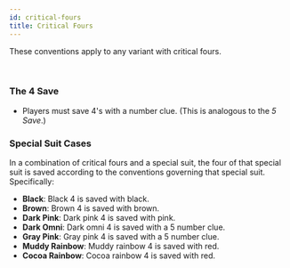 ```yaml
---
id: critical-fours
title: Critical Fours
---
```


These conventions apply to any variant with critical fours.

<br />

### The 4 Save

- Players must save 4's with a number clue. (This is analogous to the _5 Save_.)

### Special Suit Cases

In a combination of critical fours and a special suit, the four of that special suit is saved according to the conventions governing that special suit. Specifically:

- **Black**: Black 4 is saved with black.
- **Brown**: Brown 4 is saved with brown.
- **Dark Pink**: Dark pink 4 is saved with pink.
- **Dark Omni**: Dark omni 4 is saved with a 5 number clue.
- **Gray Pink**: Gray pink 4 is saved with a 5 number clue.
- **Muddy Rainbow**: Muddy rainbow 4 is saved with red.
- **Cocoa Rainbow**: Cocoa rainbow 4 is saved with red.

